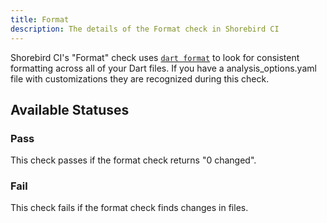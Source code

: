 ```yaml
---
title: Format
description: The details of the Format check in Shorebird CI
---
```


Shorebird CI's "Format" check uses
[`dart format`](https://dart.dev/tools/dart-format) to look for consistent
formatting across all of your Dart files. If you have a analysis_options.yaml
file with customizations they are recognized during this check.

## Available Statuses

### Pass

This check passes if the format check returns "0 changed".

### Fail

This check fails if the format check finds changes in files.

